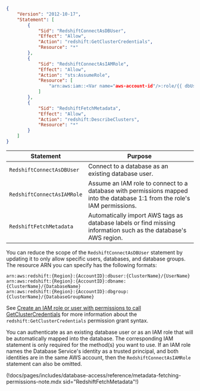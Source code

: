 ```json
{
    "Version": "2012-10-17",
    "Statement": [
        {
            "Sid": "RedshiftConnectAsDBUser",
            "Effect": "Allow",
            "Action": "redshift:GetClusterCredentials",
            "Resource": "*"
        },
        {
            "Sid": "RedshiftConnectAsIAMRole",
            "Effect": "Allow",
            "Action": "sts:AssumeRole",
            "Resource": [
                "arn:aws:iam::<Var name="aws-account-id"/>:role/{{ dbUserRole }}"
            ]
        },
        {
            "Sid": "RedshiftFetchMetadata",
            "Effect": "Allow",
            "Action": "redshift:DescribeClusters",
            "Resource": "*"
        }
    ]
}
```

| Statement | Purpose |
| --------- | ------- |
|`RedshiftConnectAsDBUser` | Connect to a database as an existing database user. |
|`RedshiftConnectAsIAMRole` | Assume an IAM role to connect to a database with permissions mapped into the database 1:1 from the role's IAM permissions. |
|`RedshiftFetchMetadata` | Automatically import AWS tags as database labels or find missing information such as the database's AWS region. |

You can reduce the scope of the `RedshiftConnectAsDBUser` statement by updating
it to only allow specific users, databases, and database groups.
The resource ARN you can specify has the following formats:
```code
arn:aws:redshift:{Region}:{AccountID}:dbuser:{ClusterName}/{UserName}
arn:aws:redshift:{Region}:{AccountID}:dbname:{ClusterName}/{DatabaseName}
arn:aws:redshift:{Region}:{AccountID}:dbgroup:{ClusterName}/{DatabaseGroupName}
```

See [Create an IAM role or user with permissions to call GetClusterCredentials](https://docs.aws.amazon.com/redshift/latest/mgmt/generating-iam-credentials-role-permissions.html)
for more information about the `redshift:GetClusterCredentials` permission
grant syntax.

You can authenticate as an existing database user or as an IAM role that will
be automatically mapped into the database.
The corresponding IAM statement is only required for the method(s) you want to
use.
If an IAM role names the Database Service's identity as a trusted principal,
and both identities are in the same AWS account, then the
`RedshiftConnectAsIAMRole` statement can also be omitted.

(!docs/pages/includes/database-access/reference/metadata-fetching-permissions-note.mdx sid="RedshiftFetchMetadata"!)
